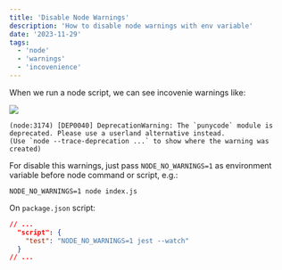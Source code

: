 ```yaml
---
title: 'Disable Node Warnings'
description: 'How to disable node warnings with env variable'
date: '2023-11-29'
tags:
  - 'node'
  - 'warnings'
  - 'incovenience'
---
```


When we run a node script, we can see incovenie warnings like:

![](https://i.imgur.com/1yHZHf9.png)

```console
(node:3174) [DEP0040] DeprecationWarning: The `punycode` module is deprecated. Please use a userland alternative instead.
(Use `node --trace-deprecation ...` to show where the warning was created)
```

For disable this warnings, just pass `NODE_NO_WARNINGS=1` as environment variable before node command or script, e.g.:

```console
NODE_NO_WARNINGS=1 node index.js
```

On `package.json` script:

```json
// ...
  "script": {
    "test": "NODE_NO_WARNINGS=1 jest --watch"
  }
// ...
```
